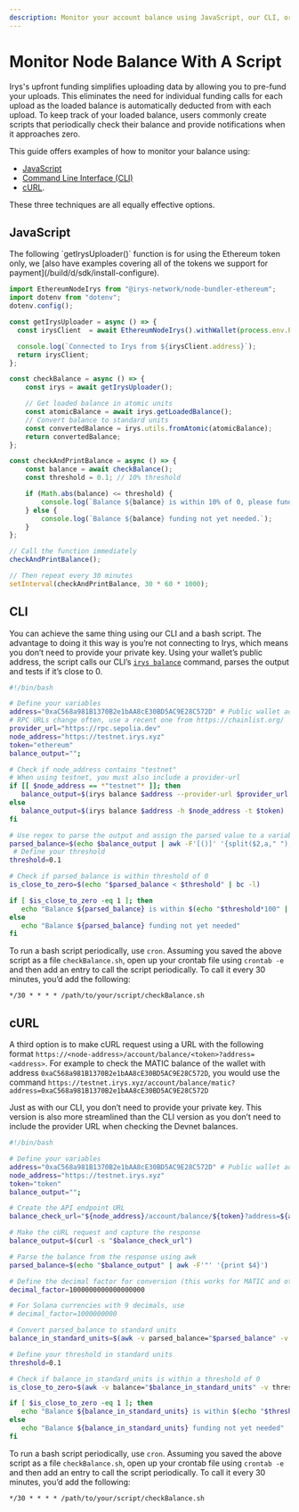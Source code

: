 ```yaml
---
description: Monitor your account balance using JavaScript, our CLI, or cURL
---
```



# Monitor Node Balance With A Script

Irys's upfront funding simplifies uploading data by allowing you to pre-fund your uploads. This eliminates the need for individual funding calls for each upload as the loaded balance is automatically deducted from with each upload. To keep track of your loaded balance, users commonly create scripts that periodically check their balance and provide notifications when it approaches zero.

This guide offers examples of how to monitor your balance using:

- [JavaScript](./monitor-account-balance#javascript) 
- [Command Line Interface (CLI)](./monitor-account-balance#cli) 
- [cURL](/monitor-account-balance#curl). 

These three techniques are all equally effective options.

## JavaScript

<Callout type="info" emoji="ℹ️">
	The following `getIrysUploader()` function is for using the Ethereum token only, we [also have examples covering all of the tokens we support for payment](/build/d/sdk/install-configure). 
</Callout>

```js
import EthereumNodeIrys from "@irys-network/node-bundler-ethereum";
import dotenv from "dotenv";
dotenv.config();

const getIrysUploader = async () => {
  const irysClient  = await EthereumNodeIrys().withWallet(process.env.PRIVATE_KEY);

  console.log(`Connected to Irys from ${irysClient.address}`);
  return irysClient;
};

const checkBalance = async () => {
	const irys = await getIrysUploader();

	// Get loaded balance in atomic units
	const atomicBalance = await irys.getLoadedBalance();
	// Convert balance to standard units
	const convertedBalance = irys.utils.fromAtomic(atomicBalance);
	return convertedBalance;
};

const checkAndPrintBalance = async () => {
	const balance = await checkBalance();
	const threshold = 0.1; // 10% threshold

	if (Math.abs(balance) <= threshold) {
		console.log(`Balance ${balance} is within 10% of 0, please fund.`);
	} else {
		console.log(`Balance ${balance} funding not yet needed.`);
	}
};

// Call the function immediately
checkAndPrintBalance();

// Then repeat every 30 minutes
setInterval(checkAndPrintBalance, 30 * 60 * 1000);
```

## CLI

You can achieve the same thing using our CLI and a bash script. The advantage to doing it this way is you’re not connecting to Irys, which means you don’t need to provide your private key. Using your wallet’s public address, the script calls our CLI’s [`irys balance`](/build/d/storage-cli/commands/balance) command, parses the output and tests if it’s close to 0.

```bash
#!/bin/bash

# Define your variables
address="0xaC568a981B1370B2e1bAA8cE30BD5AC9E28C572D" # Public wallet address
# RPC URLs change often, use a recent one from https://chainlist.org/
provider_url="https://rpc.sepolia.dev"
node_address="https://testnet.irys.xyz"
token="ethereum"
balance_output="";

# Check if node_address contains "testnet"
# When using testnet, you must also include a provider-url
if [[ $node_address == *"testnet"* ]]; then
   balance_output=$(irys balance $address --provider-url $provider_url -h $node_address -c $token)
else
   balance_output=$(irys balance $address -h $node_address -t $token)
fi

# Use regex to parse the output and assign the parsed value to a variable
parsed_balance=$(echo $balance_output | awk -F'[()]' '{split($2,a," "); print a[1]}')
 # Define your threshold
threshold=0.1

# Check if parsed_balance is within threshold of 0
is_close_to_zero=$(echo "$parsed_balance < $threshold" | bc -l)

if [ $is_close_to_zero -eq 1 ]; then
   echo "Balance ${parsed_balance} is within $(echo "$threshold*100" | bc -l)% of 0, please fund."
else
   echo "Balance ${parsed_balance} funding not yet needed"
fi
```

To run a bash script periodically, use `cron`. Assuming you saved the above script as a file `checkBalance.sh`, open up your crontab file using `crontab -e` and then add an entry to call the script periodically. To call it every 30 minutes, you’d add the following:

`*/30 * * * * /path/to/your/script/checkBalance.sh`

## cURL

A third option is to make cURL request using a URL with the following format `https://<node-address>/account/balance/<token>?address=<address>`. For example to check the MATIC balance of the wallet with address `0xaC568a981B1370B2e1bAA8cE30BD5AC9E28C572D`, you would use the command
`https://testnet.irys.xyz/account/balance/matic?address=0xaC568a981B1370B2e1bAA8cE30BD5AC9E28C572D`

Just as with our CLI, you don’t need to provide your private key. This version is also more streamlined than the CLI version as you don’t need to include the provider URL when checking the Devnet balances.

```bash
#!/bin/bash

# Define your variables
address="0xaC568a981B1370B2e1bAA8cE30BD5AC9E28C572D" # Public wallet address
node_address="https://testnet.irys.xyz"
token="token"
balance_output="";

# Create the API endpoint URL
balance_check_url="${node_address}/account/balance/${token}?address=${address}"

# Make the cURL request and capture the response
balance_output=$(curl -s "$balance_check_url")

# Parse the balance from the response using awk
parsed_balance=$(echo "$balance_output" | awk -F'"' '{print $4}')

# Define the decimal factor for conversion (this works for MATIC and others with 18 decimals)
decimal_factor=1000000000000000000

# For Solana currencies with 9 decimals, use
# decimal_factor=1000000000

# Convert parsed_balance to standard units
balance_in_standard_units=$(awk -v parsed_balance="$parsed_balance" -v decimal_factor="$decimal_factor" 'BEGIN{printf "%.18f", parsed_balance/decimal_factor}')

# Define your threshold in standard units
threshold=0.1

# Check if balance_in_standard_units is within a threshold of 0
is_close_to_zero=$(awk -v balance="$balance_in_standard_units" -v threshold="$threshold" 'BEGIN{if(balance < threshold) print 1; else print 0}')

if [ $is_close_to_zero -eq 1 ]; then
   echo "Balance ${balance_in_standard_units} is within $(echo "$threshold*100" | bc -l)% of 0, please fund."
else
   echo "Balance ${balance_in_standard_units} funding not yet needed"
fi
```

To run a bash script periodically, use `cron`. Assuming you saved the above script as a file `checkBalance.sh`, open up your crontab file using `crontab -e` and then add an entry to call the script periodically. To call it every 30 minutes, you’d add the following:

`*/30 * * * * /path/to/your/script/checkBalance.sh`
